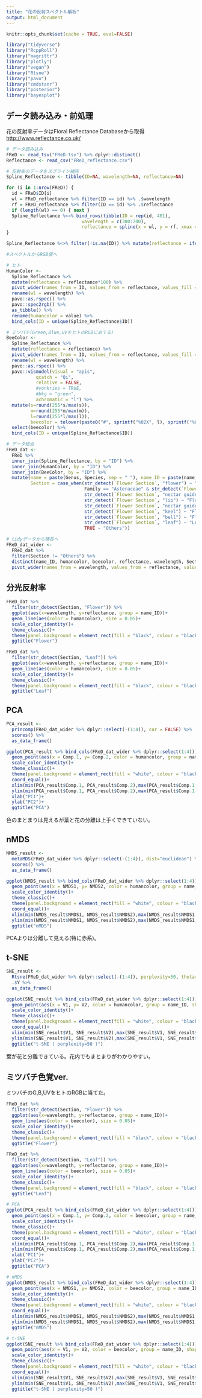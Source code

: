 ```yaml
---
title: "花の反射スペクトル解析"
output: html_document
---
```


```r
knitr::opts_chunk$set(cache = TRUE, eval=FALSE)
```

```r
library("tidyverse") 
library("RcppRoll")
library("magrittr")
library("plotly")
library("vegan")
library("Rtsne")
library("pavo")
library("cmdstanr")
library("posterior")
library("bayesplot")
```

## データ読み込み・前処理

花の反射率データはFloral Reflectance Databaseから取得 <http://www.reflectance.co.uk/>

```r
# データ読み込み
FReD <- read_tsv("FReD.tsv") %>% dplyr::distinct()
Reflectance <- read_csv("FReD_reflectance.csv")
```

```r
# 反射率のデータをスプライン補完
Spline_Reflectance <- tibble(ID=NA, wavelength=NA, reflectance=NA)

for (i in 1:nrow(FReD)) {
  id = FReD$ID[i]
  wl = FReD_reflectance %>% filter(ID == id) %>% .$wavelength
  rf = FReD_reflectance %>% filter(ID == id) %>% .$reflectance
  if (length(wl) == 0) { next }
  Spline_Reflectance %<>% bind_rows(tibble(ID = rep(id, 401),
                            wavelength = c(300:700),
                            reflectance = spline(x = wl, y = rf, xmax = 700, xmin = 300, n=401)$y))
}

Spline_Reflectance %<>% filter(!is.na(ID)) %>% mutate(reflectance = ifelse(reflectance<0, 0, reflectance))
```

```r
#スペクトルからRGB値へ

# ヒト
HumanColor <-
  Spline_Reflectance %>%
  mutate(reflectance = reflectance*100) %>%
  pivot_wider(names_from = ID, values_from = reflectance, values_fill = 0) %>%
  rename(wl = wavelength) %>%
  pavo::as.rspec() %>%
  pavo::spec2rgb() %>%
  as_tibble() %>%
  rename(humancolor = value) %>%
  bind_cols(ID = unique(Spline_Reflectance$ID))

# ミツバチ(Green,Blue,UVをヒトのRGBにあてる)
BeeColor <- 
  Spline_Reflectance %>%
  mutate(reflectance = reflectance) %>%
  pivot_wider(names_from = ID, values_from = reflectance, values_fill = 0) %>%
  rename(wl = wavelength) %>%
  pavo::as.rspec() %>%
  pavo::vismodel(visual = "apis",
           qcatch = "Qi",
           relative = FALSE,
           #vonkries = TRUE,
           #bkg = "green",
           achromatic = "l") %>%
  mutate(s=round(255*s/max(s)),
         m=round(255*m/max(m)),
         l=round(255*l/max(l)),
         beecolor = tolower(paste0("#", sprintf("%02X", l), sprintf("%02X", m), sprintf("%02X", s)))) %>%
  select(beecolor) %>%
  bind_cols(ID = unique(Spline_Reflectance$ID))
```

```r
# データ結合
FReD_dat <- 
  FReD %>%
  inner_join(Spline_Reflectance, by = "ID") %>%
  inner_join(HumanColor, by = "ID") %>%
  inner_join(BeeColor, by = "ID") %>%
  mutate(name = paste(Genus, Species, sep = " "), name_ID = paste(name, ID),
         Section = case_when(str_detect(`Flower Section`, "flower") ~ "Flower",
                             Family == "Asteraceae" & str_detect(`Flower Section`, "bract") ~ "Flower",
                             str_detect(`Flower Section`, "nectar guides") ~ "Flower",
                             str_detect(`Flower Section`, "lip") ~ "Flower",
                             str_detect(`Flower Section`, "nectar guides") ~ "Flower",
                             str_detect(`Flower Section`, "keel") ~ "Flower",
                             str_detect(`Flower Section`, "bell") ~ "Flower",
                             str_detect(`Flower Section`, "leaf") ~ "Leaf",
                             TRUE ~ "Others"))

# tidyデータから横長へ
FReD_dat_wider <- 
  FReD_dat %>%
  filter(Section != "Others") %>%
  distinct(name_ID, humancolor, beecolor, reflectance, wavelength, Section) %>%
  pivot_wider(names_from = wavelength, values_from = reflectance, values_fill = NA) 
```

## 分光反射率

```r
FReD_dat %>% 
  filter(str_detect(Section, "Flower")) %>%
  ggplot(aes(x=wavelength, y=reflectance, group = name_ID))+
  geom_line(aes(color = humancolor), size = 0.05)+
  scale_color_identity()+
  theme_classic()+
  theme(panel.background = element_rect(fill = "black", colour = "black"))+
  ggtitle("Flower")

FReD_dat %>% 
  filter(str_detect(Section, "Leaf")) %>%
  ggplot(aes(x=wavelength, y=reflectance, group = name_ID))+
  geom_line(aes(color = humancolor), size = 0.05)+
  scale_color_identity()+
  theme_classic()+
  theme(panel.background = element_rect(fill = "black", colour = "black"))+
  ggtitle("Leaf")
```

## PCA

```r
PCA_result <- 
  princomp(FReD_dat_wider %>% dplyr::select(-(1:4)), cor = FALSE) %>%
  scores() %>%
  as_data_frame()
```

```r
ggplot(PCA_result %>% bind_cols(FReD_dat_wider %>% dplyr::select(1:4)))+
  geom_point(aes(x = Comp.1, y= Comp.2, color = humancolor, group = name_ID, shape = Section), size =3)+
  scale_color_identity()+
  theme_classic()+
  theme(panel.background = element_rect(fill = "white", colour = "black"))+
  coord_equal()+
  xlim(min(PCA_result$Comp.1, PCA_result$Comp.2),max(PCA_result$Comp.1, PCA_result$Comp.2))+
  ylim(min(PCA_result$Comp.1, PCA_result$Comp.2),max(PCA_result$Comp.1, PCA_result$Comp.2))+
  xlab("PC1")+
  ylab("PC2")+
  ggtitle("PCA")
```

色のまとまりは見えるが葉と花の分離は上手くできていない。

## nMDS

```r
NMDS_result <- 
  metaMDS(FReD_dat_wider %>% dplyr::select(-(1:4)), dist="euclidean") %>%
  scores() %>%
  as_data_frame() 
```

```r
ggplot(NMDS_result %>% bind_cols(FReD_dat_wider %>% dplyr::select(1:4)))+
  geom_point(aes(x = NMDS1, y= NMDS2, color = humancolor, group = name_ID, shape = Section), size =3)+
  scale_color_identity()+
  theme_classic()+
  theme(panel.background = element_rect(fill = "white", colour = "black"))+
  coord_equal()+
  xlim(min(NMDS_result$NMDS1, NMDS_result$NMDS2),max(NMDS_result$NMDS1, NMDS_result$NMDS2))+
  ylim(min(NMDS_result$NMDS1, NMDS_result$NMDS2),max(NMDS_result$NMDS1, NMDS_result$NMDS2))+
  ggtitle("nMDS")
```

PCAよりは分離して見える(特に赤系)。

## t-SNE

```r
SNE_result <- 
  Rtsne(FReD_dat_wider %>% dplyr::select(-(1:4)), perplexity=50, theta=0, check_duplicates = FALSE) %>%
  .$Y %>%
  as_data_frame()
```

```r
ggplot(SNE_result %>% bind_cols(FReD_dat_wider %>% dplyr::select(1:4)))+
  geom_point(aes(x = V1, y= V2, color = humancolor, group = name_ID, shape = Section), size =3)+
  scale_color_identity()+
  theme_classic()+
  theme(panel.background = element_rect(fill = "white", colour = "black"))+
  coord_equal()+
  xlim(min(SNE_result$V1, SNE_result$V2),max(SNE_result$V1, SNE_result$V2))+
  ylim(min(SNE_result$V1, SNE_result$V2),max(SNE_result$V1, SNE_result$V2))+
  ggtitle("t-SNE ( perplexity=50 )")
```

葉が花と分離できている。花内でもまとまりがわかりやすい。

## ミツバチ色覚ver.

ミツバチのG,B,UVをヒトのRGBに当てた。

```r
FReD_dat %>% 
  filter(str_detect(Section, "Flower")) %>%
  ggplot(aes(x=wavelength, y=reflectance, group = name_ID))+
  geom_line(aes(color = beecolor), size = 0.05)+
  scale_color_identity()+
  theme_classic()+
  theme(panel.background = element_rect(fill = "black", colour = "black"))+
  ggtitle("Flower")

FReD_dat %>% 
  filter(str_detect(Section, "Leaf")) %>%
  ggplot(aes(x=wavelength, y=reflectance, group = name_ID))+
  geom_line(aes(color = beecolor), size = 0.05)+
  scale_color_identity()+
  theme_classic()+
  theme(panel.background = element_rect(fill = "black", colour = "black"))+
  ggtitle("Leaf")

# PCA
ggplot(PCA_result %>% bind_cols(FReD_dat_wider %>% dplyr::select(1:4)))+
  geom_point(aes(x = Comp.1, y= Comp.2, color = beecolor, group = name_ID, shape = Section), size =3)+
  scale_color_identity()+
  theme_classic()+
  theme(panel.background = element_rect(fill = "white", colour = "black"))+
  coord_equal()+
  xlim(min(PCA_result$Comp.1, PCA_result$Comp.2),max(PCA_result$Comp.1, PCA_result$Comp.2))+
  ylim(min(PCA_result$Comp.1, PCA_result$Comp.2),max(PCA_result$Comp.1, PCA_result$Comp.2))+
  xlab("PC1")+
  ylab("PC2")+
  ggtitle("PCA")

# nMDS
ggplot(NMDS_result %>% bind_cols(FReD_dat_wider %>% dplyr::select(1:4)))+
  geom_point(aes(x = NMDS1, y= NMDS2, color = beecolor, group = name_ID, shape = Section), size =3)+
  scale_color_identity()+
  theme_classic()+
  theme(panel.background = element_rect(fill = "white", colour = "black"))+
  coord_equal()+
  xlim(min(NMDS_result$NMDS1, NMDS_result$NMDS2),max(NMDS_result$NMDS1, NMDS_result$NMDS2))+
  ylim(min(NMDS_result$NMDS1, NMDS_result$NMDS2),max(NMDS_result$NMDS1, NMDS_result$NMDS2))+
  ggtitle("nMDS")

# t-SNE
ggplot(SNE_result %>% bind_cols(FReD_dat_wider %>% dplyr::select(1:4)))+
  geom_point(aes(x = V1, y= V2, color = beecolor, group = name_ID, shape = Section), size =3)+
  scale_color_identity()+
  theme_classic()+
  theme(panel.background = element_rect(fill = "white", colour = "black"))+
  coord_equal()+
  xlim(min(SNE_result$V1, SNE_result$V2),max(SNE_result$V1, SNE_result$V2))+
  ylim(min(SNE_result$V1, SNE_result$V2),max(SNE_result$V1, SNE_result$V2))+
  ggtitle("t-SNE ( perplexity=50 )")
```
